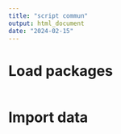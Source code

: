 ```yaml
---
title: "script commun"
output: html_document
date: "2024-02-15"
---
```


# Load packages

```r


```

# Import data

```r


```